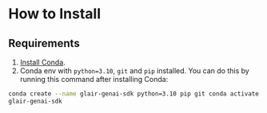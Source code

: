 # How to Install

## Requirements

1. [Install Conda](https://docs.conda.io/projects/miniconda/en/latest/miniconda-install.html).
2. Conda env with `python=3.10`, `git` and `pip` installed. You can do this by running this command after installing Conda:

<CodeGroup>
  
  ```bash {{ title: 'cURL' }}
  conda create --name glair-genai-sdk python=3.10 pip git conda activate
  glair-genai-sdk
  ```

</CodeGroup>
